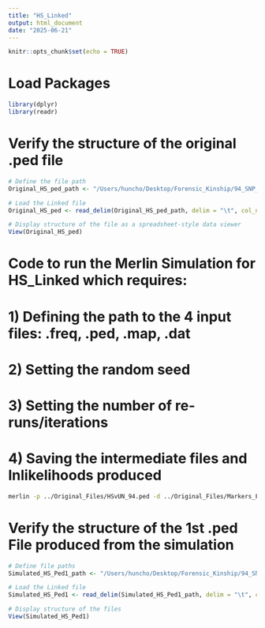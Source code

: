 ```yaml
---
title: "HS_Linked"
output: html_document
date: "2025-06-21"
---
```


```r
knitr::opts_chunk$set(echo = TRUE)
```

# Load Packages 

```r
library(dplyr)
library(readr)
```

# Verify the structure of the original .ped file

```r
# Define the file path
Original_HS_ped_path <- "/Users/huncho/Desktop/Forensic_Kinship/94_SNP_Simulation/HS_Simulation/Input_Files/HSvUN_94.ped"

# Load the Linked file
Original_HS_ped <- read_delim(Original_HS_ped_path, delim = "\t", col_names = FALSE)

# Display structure of the file as a spreadsheet-style data viewer 
View(Original_HS_ped)
```

# Code to run the Merlin Simulation for HS_Linked which requires: 
# 1) Defining the path to the 4 input files: .freq, .ped, .map, .dat
# 2) Setting the random seed
# 3) Setting the number of re-runs/iterations
# 4) Saving the intermediate files and lnlikelihoods produced

```bash
merlin -p ../Original_Files/HSvUN_94.ped -d ../Original_Files/Markers_ForenSeq_SNP.dat -m ../Original_Files/Linked_ForenSeqSNP.map -f ../Original_Files/WBFreq_94_SNPs_FamLink.freq -r 3898 --simulate --reruns 50000 --likelihood --information --markerNames --quiet --save --prefix HS_Linked/HS_Linked > likelihoods_HS_Linked_summary.txt
```

# Verify the structure of the 1st .ped File produced from the simulation

```r
# Define file paths
Simulated_HS_Ped1_path <- "/Users/huncho/Desktop/Forensic_Kinship/94_SNP_Simulation/HS_Simulation/HS_Linked/merlin-00003898-00001-replicate.ped"

# Load the Linked file
Simulated_HS_Ped1 <- read_delim(Simulated_HS_Ped1_path, delim = "\t", col_names = FALSE)

# Display structure of the files
View(Simulated_HS_Ped1)
```